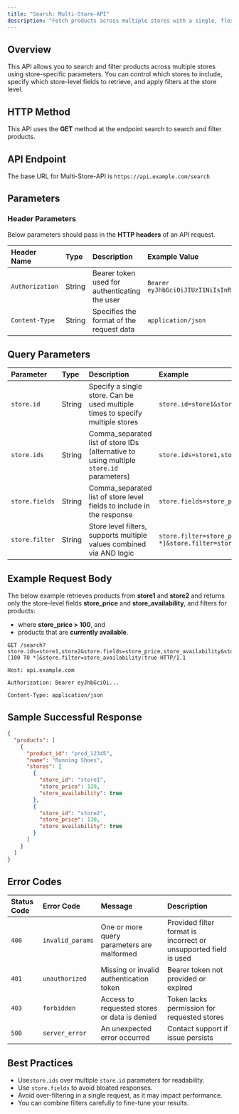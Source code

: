 ```yaml
---
title: "Search: Multi-Store-API"
description: "Fetch products across multiple stores with a single, flexible search query."
---
```


## Overview

This API allows you to search and filter products across multiple stores using store-specific parameters. You can control which stores to include, specify which store-level fields to retrieve, and apply filters at the store level.

## **HTTP Method**

This API uses the **GET** method at the endpoint search to search and filter products.

## API Endpoint

The base URL for Multi-Store-API is `https://api.example.com/search`

## Parameters

### Header Parameters

Below parameters should pass in the **HTTP headers** of an API request.

| Header Name     | Type   | Description                                   | Example Value                                    | Required |
| :-------------- | :----- | :-------------------------------------------- | :----------------------------------------------- | :------- |
| `Authorization` | String | Bearer token used for authenticating the user | `Bearer eyJhbGciOiJIUzI1NiIsInR5cCI6IkpXVCJ9...` | Yes      |
| `Content-Type`  | String | Specifies the format of the request data      | `application/json`                               | Yes      |

## Query Parameters

| Parameter      | Type   | Description                                                                             | Example                                                                    | Required |
| :------------- | :----- | :-------------------------------------------------------------------------------------- | :------------------------------------------------------------------------- | :------- |
| `store.id`     | String | Specify a single store. Can be used multiple times to specify multiple stores           | `store.id=store1&store.id=store2`                                          | Yes      |
| `store.ids`    | String | Comma_separated list of store IDs (alternative to using multiple `store.id` parameters) | `store.ids=store1,store2,store3`                                           | Yes      |
| `store.fields` | String | Comma_separated list of store level fields to include in the response                   | `store.fields=store_price,store_availability`                              | Yes      |
| `store.filter` | String | Store level filters, supports multiple values combined via AND logic                    | `store.filter=store_price:[100 TO *]&store.filter=store_availability:true` | Yes      |

## Example Request Body

The below example retrieves products from **store1** and **store2** and returns only the store-level fields **store_price** and **store_availability**, and filters for products:

- where **store_price \> 100**, and
- products that are **currently available**.

```vbnet
GET /search?store.ids=store1,store2&store.fields=store_price,store_availability&store.filter=store_price:[100 TO *]&store.filter=store_availability:true HTTP/1.1

Host: api.example.com

Authorization: Bearer eyJhbGciOi...

Content-Type: application/json
```

## Sample Successful Response

```json
{
  "products": [
    {
      "product_id": "prod_12345",
      "name": "Running Shoes",
      "stores": [
        {
          "store_id": "store1",
          "store_price": 120,
          "store_availability": true
        },
        {
          "store_id": "store2",
          "store_price": 130,
          "store_availability": true
        }
      ]
    }
  ]
}
```

## Error Codes

| Status Code | Error Code       | Message                                      | Description                                                      |
| :---------- | :--------------- | :------------------------------------------- | :--------------------------------------------------------------- |
| `400`       | `invalid_params` | One or more query parameters are malformed   | Provided filter format is incorrect or unsupported field is used |
| `401`       | `unauthorized`   | Missing or invalid authentication token      | Bearer token not provided or expired                             |
| `403`       | `forbidden`      | Access to requested stores or data is denied | Token lacks permission for requested stores                      |
| `500`       | `server_error`   | An unexpected error occurred                 | Contact support if issue persists                                |

## Best Practices

- Use`store.ids` over multiple `store.id` parameters for readability.
- Use `store.fields` to avoid bloated responses.
- Avoid over-filtering in a single request, as it may impact performance.
- You can combine filters carefully to fine-tune your results.